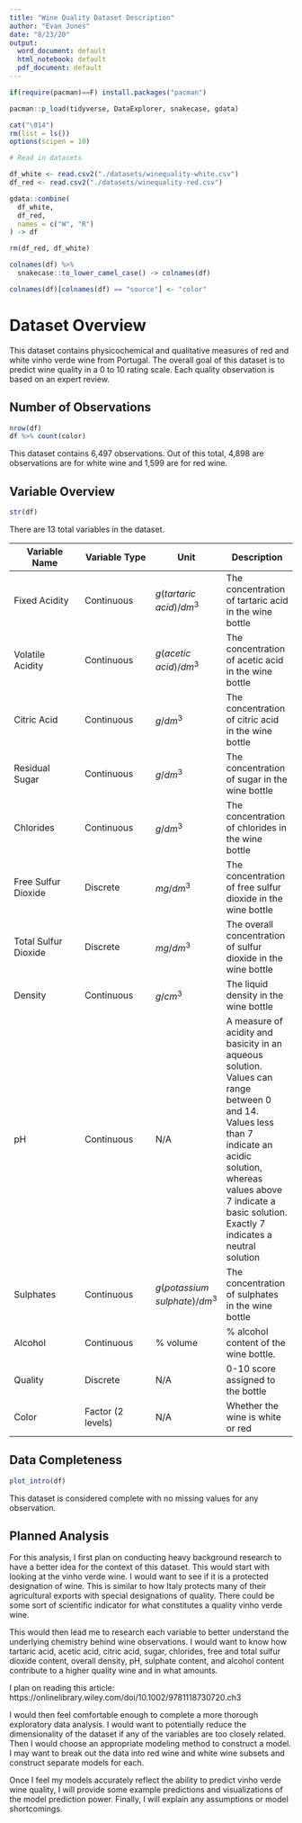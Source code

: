 ```yaml
---
title: "Wine Quality Dataset Description"
author: "Evan Jones"
date: "8/23/20"
output:
  word_document: default
  html_notebook: default
  pdf_document: default
---
```


```r
if(require(pacman)==F) install.packages("pacman")

pacman::p_load(tidyverse, DataExplorer, snakecase, gdata)

cat("\014")
rm(list = ls())
options(scipen = 10)
```

```r
# Read in datasets

df_white <- read.csv2("./datasets/winequality-white.csv")
df_red <- read.csv2("./datasets/winequality-red.csv")

gdata::combine(
  df_white,
  df_red,
  names = c("W", "R")
) -> df

rm(df_red, df_white)

colnames(df) %>% 
  snakecase::to_lower_camel_case() -> colnames(df)

colnames(df)[colnames(df) == "source"] <- "color"

```

# Dataset Overview

This dataset contains physicochemical and qualitative measures of red and white vinho verde wine from Portugal. The overall goal of this dataset is to predict wine quality in a 0 to 10 rating scale. Each quality observation is based on an expert review.

## Number of Observations
```r
nrow(df)
df %>% count(color)
```
This dataset contains 6,497 observations. Out of this total, 4,898 are observations are for white wine and 1,599 are for red wine.

## Variable Overview
```r
str(df)
```
There are 13 total variables in the dataset.

Variable Name | Variable Type | Unit | Description
- | - | - | -
Fixed Acidity | Continuous | $g(tartaric\;acid)/dm^3$ | The concentration of tartaric acid in the wine bottle
Volatile Acidity | Continuous | $g(acetic\;acid)/dm^3$ | The concentration of acetic acid in the wine bottle
Citric Acid | Continuous | $g/dm^3$ | The concentration of citric acid in the wine bottle
Residual Sugar | Continuous | $g/dm^3$ | The concentration of sugar in the wine bottle
Chlorides | Continuous | $g/dm^3$ | The concentration of chlorides in the wine bottle
Free Sulfur Dioxide | Discrete | $mg/dm^3$ | The concentration of free sulfur dioxide in the wine bottle
Total Sulfur Dioxide | Discrete | $mg/dm^3$ | The overall concentration of sulfur dioxide in the wine bottle
Density | Continuous | $g/cm^3$ | The liquid density in the wine bottle
pH | Continuous | N/A | A measure of acidity and basicity in an aqueous solution. Values can range between 0 and 14. Values less than 7 indicate an acidic solution, whereas values above 7 indicate a basic solution. Exactly 7 indicates a neutral solution
Sulphates | Continuous | $g(potassium\;sulphate)/dm^3$ | The concentration of sulphates in the wine bottle
Alcohol | Continuous | % volume | % alcohol content of the wine bottle.
Quality | Discrete | N/A | 0-10 score assigned to the bottle
Color | Factor (2 levels) | N/A | Whether the wine is white or red

## Data Completeness
```r
plot_intro(df)
```

This dataset is considered complete with no missing values for any observation.

## Planned Analysis

For this analysis, I first plan on conducting heavy background research to have a better idea for the context of this dataset. This would start with looking at the vinho verde wine. I would want to see if it is a protected designation of wine. This is similar to how Italy protects many of their agricultural exports with special designations of quality. There could be some sort of scientific indicator for what constitutes a quality vinho verde wine.

This would then lead me to research each variable to better understand the underlying chemistry behind wine observations. I would want to know how tartaric acid, acetic acid, citric acid, sugar, chlorides, free and total sulfur dioxide content, overall density, pH, sulphate content, and alcohol content contribute to a higher quality wine and in what amounts.

I plan on reading this article: https://onlinelibrary.wiley.com/doi/10.1002/9781118730720.ch3

I would then feel comfortable enough to complete a more thorough exploratory data analysis. I would want to potentially reduce the dimensionality of the dataset if any of the variables are too closely related. Then I would choose an appropriate modeling method to construct a model. I may want to break out the data into red wine and white wine subsets and construct separate models for each.

Once I feel my models accurately reflect the ability to predict vinho verde wine quality, I will provide some example predictions and visualizations of the model prediction power. Finally, I will explain any assumptions or model shortcomings.